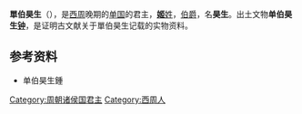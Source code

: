 '''單伯昊生'''（{{bd|？||？|catIdx=J}}），是[[西周|西周]]晚期的[[单国|单国]]的君主，[[姬姓|'''姬'''姓]]，[[伯爵|伯爵]]，名'''昊生'''。出土文物'''单伯昊生[[鍾_(容器)|钟]]'''，是证明古文献关于單伯昊生记载的实物资料。

{{start box}}
{{s-before|[[單伯_(西周)|單伯]]}}
{{s-title|[[单国|单国]]国君|—}}
{{s-after|[[单伯原父|单伯原父]]}}
{{end box}}

==参考资料==
*单伯昊生鍾
[[Category:周朝诸侯国君主|Category:周朝诸侯国君主]]
[[Category:西周人|Category:西周人]]